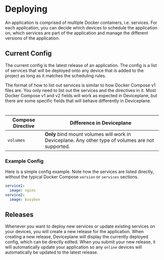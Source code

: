 
<Docs title="Deploying">

# Deploying

An application is comprised of multiple Docker containers, i.e. services. For each application, you can decide which devices to schedule the application on, which services are part of the application and manage the different versions of the application.

## Current Config

The current config is the latest release of an application. The config is a list of services that will be deployed onto any device that is added to the project as long as it matches the scheduling rules.

The format of how to list out services is similar to how Docker Compose v1 files are. You only need to list out the services and the directives in it. Most Docker Compose v1 and v2 fields will work as expected in Deviceplane, but there are some specific fields that will behave differently in Deviceplane.

<Table height="7rem">

| Compose Directive | Difference in Deviceplane                                                                          |
| ----------------- | --------------------------------------------------------------------------------------------------- |
| `volumes`         | **Only** bind mount volumes will work in Deviceplane. Any other type of volumes are not supported. |

</Table>

### Example Config

Here is a simple config example. Note how the services are listed directly, without the typical Docker Compose `version` or `services` sections.

```yaml
service1:
  image: nginx
service2:
  image: busybox
```

## Releases

Whenever you want to deploy new services or update existing services on your devices, you will create a new release for the application. When creating a new release, Deviceplane will display the currently deployed config, which can be directly edited. When you submit your new release, it will automatically update your application so any `online` devices will automatically be updated to the latest release.

</Docs>
